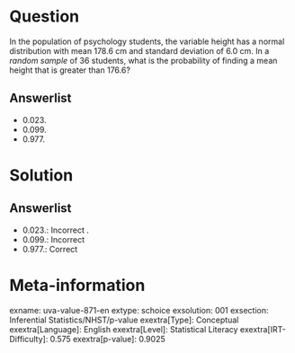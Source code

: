 Question
========

In the population of psychology students, the variable height has a normal distribution with mean 178.6 cm and standard deviation of 6.0 cm. In a *random sample* of 36 students, what is the probability of finding a mean height that is greater than 176.6?

Answerlist
----------

* 0.023.
* 0.099.
* 0.977.

Solution
========

Answerlist
----------

* 0.023.: Incorrect .
* 0.099.: Incorrect
* 0.977.: Correct

Meta-information
================
exname: uva-value-871-en
extype: schoice
exsolution: 001
exsection: Inferential Statistics/NHST/p-value
exextra[Type]: Conceptual
exextra[Language]: English
exextra[Level]: Statistical Literacy
exextra[IRT-Difficulty]: 0.575
exextra[p-value]: 0.9025
